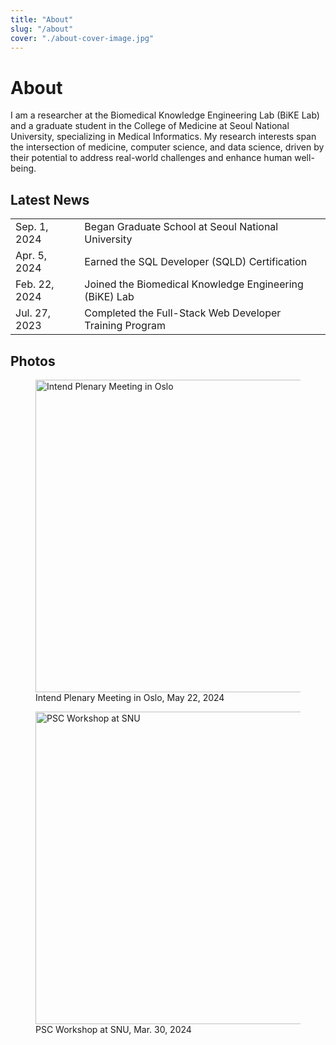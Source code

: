 ```yaml
---
title: "About"
slug: "/about"
cover: "./about-cover-image.jpg"
---
```


# About

I am a researcher at the Biomedical Knowledge Engineering Lab (BiKE Lab) and a graduate student in the College of Medicine at Seoul National University, specializing in Medical Informatics. My research interests span the intersection of medicine, computer science, and data science, driven by their potential to address real-world challenges and enhance human well-being.

## Latest News

|               |                                                         |
| ------------- | ------------------------------------------------------- |
| Sep. 1, 2024  | Began Graduate School at Seoul National University      |
| Apr. 5, 2024  | Earned the SQL Developer (SQLD) Certification           |
| Feb. 22, 2024 | Joined the Biomedical Knowledge Engineering (BiKE) Lab  |
| Jul. 27, 2023 | Completed the Full-Stack Web Developer Training Program |

## Photos


<figure>
    <img src={intendImage} alt="Intend Plenary Meeting in Oslo" height="500"/>
    <figcaption>Intend Plenary Meeting in Oslo, May 22, 2024</figcaption>
</figure>

<figure>
    <img src={pscImage} alt="PSC Workshop at SNU" height="500"/>
    <figcaption>PSC Workshop at SNU, Mar. 30, 2024</figcaption>
</figure>
